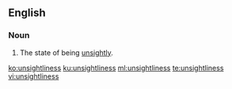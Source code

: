 ==English==
===Noun===
{{en-noun|-|es}}

# The state of being [[unsightly]].

[[ko:unsightliness]]
[[ku:unsightliness]]
[[ml:unsightliness]]
[[te:unsightliness]]
[[vi:unsightliness]]